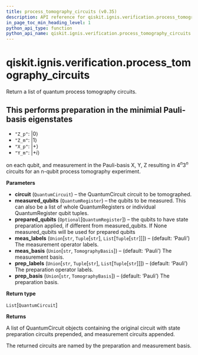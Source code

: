 ```yaml
---
title: process_tomography_circuits (v0.35)
description: API reference for qiskit.ignis.verification.process_tomography_circuits in qiskit v0.35
in_page_toc_min_heading_level: 1
python_api_type: function
python_api_name: qiskit.ignis.verification.process_tomography_circuits
---
```


<span id="qiskit-ignis-verification-process-tomography-circuits" />

# qiskit.ignis.verification.process\_tomography\_circuits

<Function id="qiskit.ignis.verification.process_tomography_circuits" isDedicatedPage={true} github="https://github.com/qiskit-community/qiskit-ignis/tree/stable/0.7/qiskit/ignis/verification/tomography/basis/circuits.py" signature="process_tomography_circuits(circuit, measured_qubits, prepared_qubits=None, meas_labels='Pauli', meas_basis='Pauli', prep_labels='Pauli', prep_basis='Pauli')">
  Return a list of quantum process tomography circuits.

  ## This performs preparation in the minimial Pauli-basis eigenstates

  *   `"Z_p"`: $|0\rangle$
  *   `"Z_m"`: $|1\rangle$
  *   `"X_p"`: $|+\rangle$
  *   `"Y_m"`: $|+i\rangle$

  on each qubit, and measurement in the Pauli-basis X, Y, Z resulting in $4^n 3^n$ circuits for an n-qubit process tomography experiment.

  **Parameters**

  *   **circuit** (`QuantumCircuit`) – the QuantumCircuit circuit to be tomographed.
  *   **measured\_qubits** (`QuantumRegister`) – the qubits to be measured. This can also be a list of whole QuantumRegisters or individual QuantumRegister qubit tuples.
  *   **prepared\_qubits** (`Optional`\[`QuantumRegister`]) – the qubits to have state preparation applied, if different from measured\_qubits. If None measured\_qubits will be used for prepared qubits
  *   **meas\_labels** (`Union`\[`str`, `Tuple`\[`str`], `List`\[`Tuple`\[`str`]]]) – (default: ‘Pauli’) The measurement operator labels.
  *   **meas\_basis** (`Union`\[`str`, `TomographyBasis`]) – (default: ‘Pauli’) The measurement basis.
  *   **prep\_labels** (`Union`\[`str`, `Tuple`\[`str`], `List`\[`Tuple`\[`str`]]]) – (default: ‘Pauli’) The preparation operator labels.
  *   **prep\_basis** (`Union`\[`str`, `TomographyBasis`]) – (default: ‘Pauli’) The preparation basis.

  **Return type**

  `List`\[`QuantumCircuit`]

  **Returns**

  A list of QuantumCircuit objects containing the original circuit with state preparation circuits prepended, and measurement circuits appended.

  The returned circuits are named by the preparation and measurement basis.
</Function>

